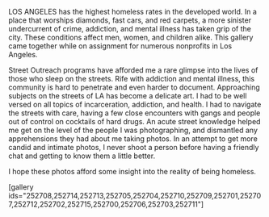 LOS ANGELES has the highest homeless rates in the developed world. In a place that worships diamonds, fast cars, and red carpets, a more sinister undercurrent of crime, addiction, and mental illness has taken grip of the city. These conditions affect men, women, and children alike. This gallery came together while on assignment for numerous nonprofits in Los Angeles. 

Street Outreach programs have afforded me a rare glimpse into the lives of those who sleep on the streets. Rife with addiction and mental illness, this community is hard to penetrate and even harder to document. Approaching subjects on the streets of LA has become a delicate art. I had to be well versed on all topics of incarceration, addiction, and health. I had to navigate the streets with care, having a few close encounters with gangs and people out of control on cocktails of hard drugs. An acute street knowledge helped me get on the level of the people I was photographing, and dismantled any apprehensions they had about me taking photos. In an attempt to get more candid and intimate photos, I never shoot a person before having a friendly chat and getting to know them a little better.

I hope these photos afford some insight into the reality of being homeless. 

[gallery ids="252708,252714,252713,252705,252704,252710,252709,252701,252707,252712,252702,252715,252700,252706,252703,252711"]